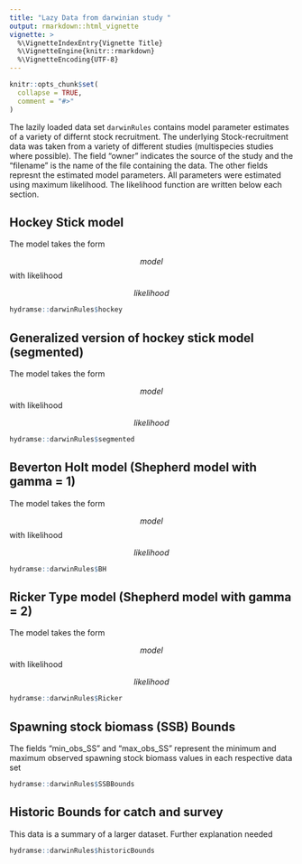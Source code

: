 ```yaml
---
title: "Lazy Data from darwinian study "
output: rmarkdown::html_vignette
vignette: >
  %\VignetteIndexEntry{Vignette Title}
  %\VignetteEngine{knitr::rmarkdown}
  %\VignetteEncoding{UTF-8}
---
```


```r
knitr::opts_chunk$set(
  collapse = TRUE,
  comment = "#>"
)
```

The lazily loaded data set `darwinRules` contains model parameter estimates of a variety of differnt stock recruitment. The underlying Stock-recruitment data was taken from a variety of different studies (multispecies studies where possible). The field "owner" indicates the source of the study and the "filename" is the name of the file containing the data. The other fields represnt the estimated model parameters. All parameters were estimated using maximum likelihood. The likelihood function are written below each section.

## Hockey Stick model

The model takes the form

$$model$$
with likelihood

$$ likelihood $$


```r
hydramse::darwinRules$hockey
```
## Generalized version of hockey stick model (segmented)

The model takes the form

$$model$$
with likelihood

$$ likelihood $$

```r
hydramse::darwinRules$segmented
```

## Beverton Holt model (Shepherd model with gamma = 1)


The model takes the form

$$model$$
with likelihood

$$ likelihood $$

```r
hydramse::darwinRules$BH
```

## Ricker Type model (Shepherd model with gamma = 2)


The model takes the form

$$model$$
with likelihood

$$ likelihood $$

```r
hydramse::darwinRules$Ricker
```

## Spawning stock biomass (SSB) Bounds

The fields "min_obs_SS" and "max_obs_SS" represent the  minimum and maximum observed spawning stock biomass values in each respective data set

```r
hydramse::darwinRules$SSBBounds
```

## Historic Bounds for catch and survey

This data is a summary of a larger dataset. Further explanation needed
```r
hydramse::darwinRules$historicBounds
```

